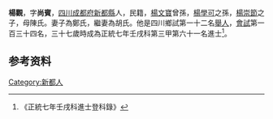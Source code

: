 {{明清人物信息框
| 姓名 = 楊觀
| 原名 =
| 圖片名稱= 
| 圖片大小 =
| 圖片說明 = 
| 最高職務 =
| 國家 = 大明 
| 爵位 =
| 籍貫 = [[四川|四川]][[成都府|成都府]][[新都縣|新都縣]]
| 族裔 = 
| 旗籍 = 
| 字號 = 
| 諡號 =
| 出生日期 = 七月十一日
| 出生地點 =
| 逝世日期 = 
| 逝世地點 =
| 墓葬 =
| 配偶 = 鄭氏胡氏
| 親屬 = 曾祖[[楊文寶|楊文寶]]，祖[[楊學可|楊學可]]，父[[楊崇節|楊崇節]]，母陳氏
| 出身 =
* 正統七年壬戌科進士
| 經歷 =
| 著作 =  
*
*
*
}}
'''楊觀'''{{BD|1406年||1465年||}}，字'''尚賓'''，[[四川|四川]][[成都府|成都府]][[新都縣|新都縣]]人，民籍，[[楊文寶|楊文寶]]曾孫，[[楊學可|楊學可]]之孫，[[楊崇節|楊崇節]]之子，母陳氏。妻子為鄭氏，繼妻為胡氏。他是四川鄉試第一十二名[[舉人|舉人]]，[[會試|會試]]第一百三十四名，三十七歲時成為正統七年壬戌科第三甲第六十一名進士<ref>《正統七年壬戌科進士登科錄》</ref>。

== 参考资料 ==
{{reflist}}

{{正統七年壬戌科殿试金榜}}

{{Authority control}}

{{DEFAULTSORT:}}
[[Category:新都人|Category:新都人]]


{{明朝人物小作品}}